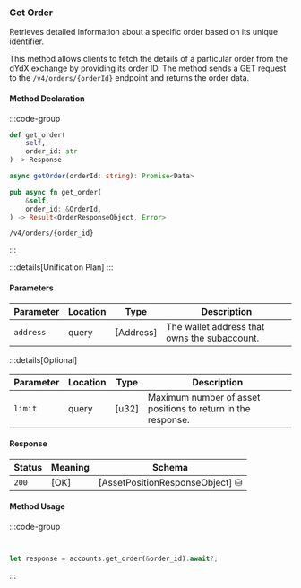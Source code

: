 ### Get Order

Retrieves detailed information about a specific order based on its unique identifier.

This method allows clients to fetch the details of a particular order from the dYdX exchange by providing its order ID. The method sends a GET request to the `/v4/orders/{orderId}` endpoint and returns the order data.

#### Method Declaration

:::code-group

```python [Python]
def get_order(
    self,
    order_id: str
) -> Response
```

```typescript [TypeScript]
async getOrder(orderId: string): Promise<Data>
```

```rust [Rust]
pub async fn get_order(
    &self,
    order_id: &OrderId,
) -> Result<OrderResponseObject, Error>
```

```url [API]
/v4/orders/{order_id}
```

:::

:::details[Unification Plan]
:::

#### Parameters

| Parameter           | Location | Type               | Description                                                           |
| ------------------- | -------- | ------------------ | --------------------------------------------------------------------- |
| `address`           | query    | [Address]          | The wallet address that owns the subaccount.                          |

:::details[Optional]

| Parameter                     | Location | Type                      | Description                                                  |
| ----------------------------- | -------- | ------------------------- | ------------------------------------------------------------ |
| `limit`                       | query    | [u32]                     | Maximum number of asset positions to return in the response. |

#### Response

| Status | Meaning     | Schema                          |
| ------ | ----------- | ------------------------------- |
| `200`  | [OK]        | [AssetPositionResponseObject] ⛁ |

#### Method Usage

:::code-group

```python [Python]

```

```typescript [TypeScript]

```

```rust [Rust]
let response = accounts.get_order(&order_id).await?;
```

:::



